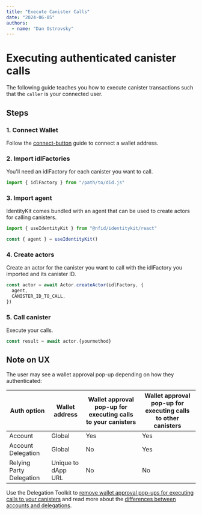 ```yaml
---
title: "Execute Canister Calls"
date: "2024-06-05"
authors:
  - name: "Dan Ostrovsky"
---
```


# Executing authenticated canister calls

The following guide teaches you how to execute canister transactions such that the `caller` is your
connected user.

## Steps

### 1. Connect Wallet

Follow the [connect-button](/getting-started/connect-button) guide to connect a wallet address.

### 2. Import idlFactories

You'll need an idlFactory for each canister you want to call.

```typescript
import { idlFactory } from "/path/to/did.js"
```

### 3. Import agent

IdentityKit comes bundled with an agent that can be used to create actors for calling canisters.

```typescript
import { useIdentityKit } from "@nfid/identitykit/react"

const { agent } = useIdentityKit()
```

### 4. Create actors

Create an actor for the canister you want to call with the idlFactory you imported and its canister
ID.

```typescript
const actor = await Actor.createActor(idlFactory, {
  agent,
  CANISTER_ID_TO_CALL,
})
```

### 5. Call canister

Execute your calls.

```typescript
const result = await actor.{yourmethod}
```

## Note on UX

The user may see a wallet approval pop-up depending on how they authenticated:

| Auth option              | Wallet address     | Wallet approval pop-up for executing calls to your canisters | Wallet approval pop-up for executing calls to other canisters |
| ------------------------ | ------------------ | ------------------------------------------------------------ | ------------------------------------------------------------- |
| Account                  | Global             | Yes                                                          | Yes                                                           |
| Account Delegation       | Global             | No                                                           | Yes                                                           |
| Relying Party Delegation | Unique to dApp URL | No                                                           | No                                                            |

Use the Delegation Toolkit to
[remove wallet approval pop-ups for executing calls to your canisters](./removing-wallet-pop-ups)
and read more about the [differences between accounts and delegations](/miscellaneous/auth-options).
